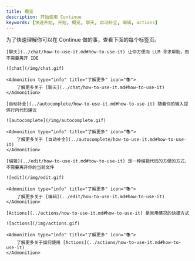 ```yaml
---
title: 概览
description: 开始使用 Continue
keywords: [快速开始, 开始, 概览, 聊天, 自动补全, 编辑, actions]
---
```



为了快速理解你可以在 Continue 做的事，查看下面的每个标签页。

<Tabs>
  <TabItem value="chat" label="聊天">

    [聊天](../chat/how-to-use-it.md#how-to-use-it) 让你方便向 LLM 寻求帮助，而不需要离开 IDE

    ![chat](/img/chat.gif)

    <Admonition type="info" title="了解更多" icon="📚">
        了解更多关于 [聊天](../chat/how-to-use-it.md#how-to-use-it)
    </Admonition>

  </TabItem>
  <TabItem value="autocomplete" label="自动补全">

    [自动补全](../autocomplete/how-to-use-it.md#how-to-use-it) 随着你的输入提供行内代码建议

    ![autocomplete](/img/autocomplete.gif)

    <Admonition type="info" title="了解更多" icon="📚">
        了解更多关于 [自动补全](../autocomplete/how-to-use-it.md#how-to-use-it)
    </Admonition>

  </TabItem>
  <TabItem value="edit" label="编辑">

    [编辑](../edit/how-to-use-it.md#how-to-use-it) 是一种编辑代码的方便的方式，不需要离开你的当前文件

    ![edit](/img/edit.gif)

    <Admonition type="info" title="了解更多" icon="📚">
        了解更多关于 [编辑](../edit/how-to-use-it.md#how-to-use-it)
    </Admonition>

  </TabItem>
  <TabItem value="s" label="Actions">

    [Actions](../actions/how-to-use-it.md#how-to-use-it) 是常用情况的快捷方式

    ![actions](/img/actions.gif)

    <Admonition type="info" title="了解更多" icon="📚">
        了解更多关于如何使用 [Actions](../actions/how-to-use-it.md#how-to-use-it)
    </Admonition>

  </TabItem>
</Tabs>
